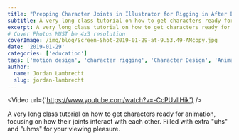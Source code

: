 ```yaml
---
title: "Prepping Character Joints in Illustrator for Rigging in After Effects"
subtitle: A very long class tutorial on how to get characters ready for animation, focusing on how their joints interact with each other.
excerpt: A very long class tutorial on how to get characters ready for animation, focusing on how their joints interact with each other.
# Cover Photos MUST be 4x3 resolution
coverImage: /img/blog/Screen-Shot-2019-01-29-at-9.53.49-AMcopy.jpg
date: '2019-01-29'
categories: ['education']
tags: ['motion design', 'character rigging', 'Character Design', 'Animation']
author:
  name: Jordan Lambrecht
  slug: jordan-lambrecht
---
```

<Video url={'https://www.youtube.com/watch?v=-CcPUvlIHik'} />

A very long class tutorial on how to get characters ready for animation, focusing on how their joints interact with each other. Filled with extra "uhs" and "uhms" for your viewing pleasure.

